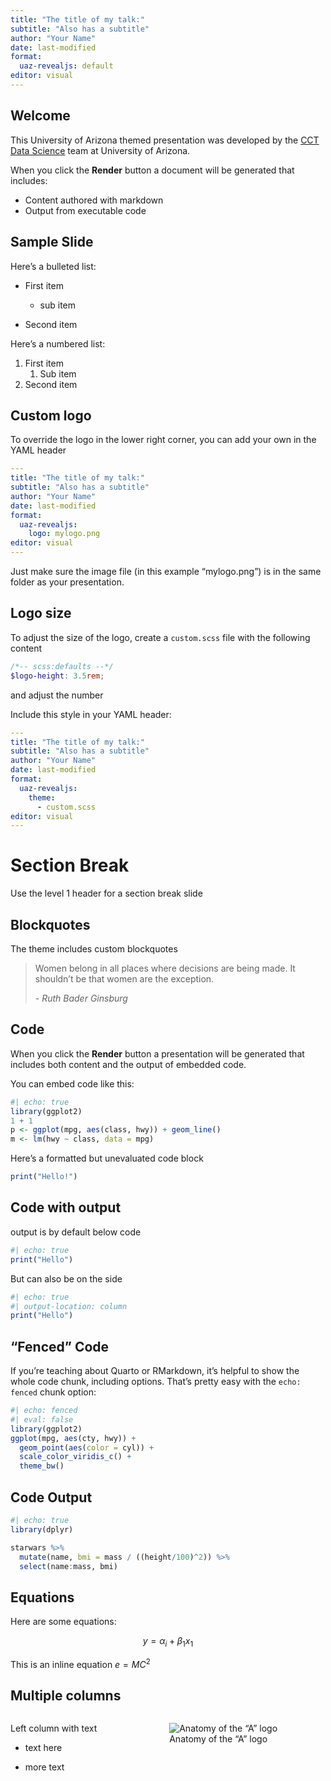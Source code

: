 ```yaml
---
title: "The title of my talk:"
subtitle: "Also has a subtitle"
author: "Your Name"
date: last-modified
format: 
  uaz-revealjs: default
editor: visual
---
```


## Welcome

This University of Arizona themed presentation was developed by the [CCT Data Science](https://datascience.cct.arizona.edu/) team at University of Arizona.

When you click the **Render** button a document will be generated that includes:

-   Content authored with markdown
-   Output from executable code

## Sample Slide

Here's a bulleted list:

-   First item

    -   sub item

-   Second item

Here's a numbered list:

1.  First item
    1.  Sub item
2.  Second item

## Custom logo

To override the logo in the lower right corner, you can add your own in the YAML header

``` yaml
---
title: "The title of my talk:"
subtitle: "Also has a subtitle"
author: "Your Name"
date: last-modified
format: 
  uaz-revealjs: 
    logo: mylogo.png
editor: visual
---
```

Just make sure the image file (in this example "mylogo.png") is in the same folder as your presentation.

## Logo size

To adjust the size of the logo, create a `custom.scss` file with the following content

``` scss
/*-- scss:defaults --*/
$logo-height: 3.5rem;
```

and adjust the number

Include this style in your YAML header:

``` yaml
---
title: "The title of my talk:"
subtitle: "Also has a subtitle"
author: "Your Name"
date: last-modified
format: 
  uaz-revealjs: 
    theme:
      - custom.scss
editor: visual
---
```

# Section Break

Use the level 1 header for a section break slide

## Blockquotes

The theme includes custom blockquotes

> Women belong in all places where decisions are being made.
> It shouldn't be that women are the exception.
>
> \- *Ruth Bader Ginsburg*

## Code

When you click the **Render** button a presentation will be generated that includes both content and the output of embedded code.

You can embed code like this:

```r
#| echo: true
library(ggplot2)
1 + 1
p <- ggplot(mpg, aes(class, hwy)) + geom_line()
m <- lm(hwy ~ class, data = mpg)
```

Here's a formatted but unevaluated code block

``` r
print("Hello!")
```

## Code with output

output is by default below code

```r
#| echo: true
print("Hello")
```

But can also be on the side

```r
#| echo: true
#| output-location: column
print("Hello")
```

## "Fenced" Code

If you're teaching about Quarto or RMarkdown, it's helpful to show the whole code chunk, including options.
That's pretty easy with the `echo: fenced` chunk option:

```r
#| echo: fenced
#| eval: false
library(ggplot2)
ggplot(mpg, aes(cty, hwy)) +
  geom_point(aes(color = cyl)) +
  scale_color_viridis_c() +
  theme_bw()
```

## Code Output

```r
#| echo: true
library(dplyr)

starwars %>% 
  mutate(name, bmi = mass / ((height/100)^2)) %>% 
  select(name:mass, bmi)
```

## Equations

Here are some equations:

$$
y = \alpha_i + \beta_1x_1
$$

This is an inline equation $e = MC^2$

## Multiple columns

::: columns
::: {.column width="40%"}
Left column with text

-   text here

-   more text
:::

::: {.column width="60%"}
![Anatomy of the "A" logo](https://marcom.arizona.edu/sites/default/files/styles/az_natural/public/2023-11/Block%20A%20Anatomy%20Graphic.png?itok=Nxc_47cw){#fig-logo}
:::
:::
